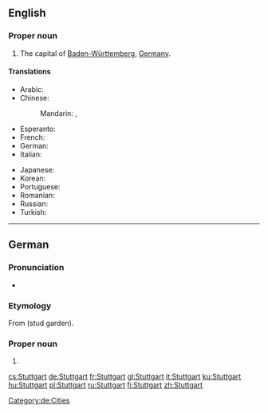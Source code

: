 ==English==
{{wikipedia}}

===Proper noun===
{{en-proper noun}}

# The capital of [[Baden-Württemberg]], [[Germany]].

====Translations====
{{trans-top|a city in Germany}}
* Arabic: {{t|ar|شتوتغارت|m|tr=shtutghart|sc=Arab}}
* Chinese:
*: Mandarin: {{t|zh|斯圖加特|sc=Hani}}, {{t|zh|斯图加特|tr=Sītújiātè|sc=Hani}}
* Esperanto: {{t|eo|Stutgarto}}
* French: {{t+|fr|Stuttgart|m}}
* German: {{t+|de|Stuttgart|n}}
* Italian: {{t+|it|Stoccarda|f}}
{{trans-mid}}
* Japanese: {{t|ja|シュトゥットガルト|tr=Shututtogaruto|sc=Jpan}}
* Korean: {{t|ko|슈투트가르트|tr=Syututeugareuteu|sc=Kore}}
* Portuguese: {{t|pt|Estugarda|f}}
* Romanian: {{t|ro|Stuttgart}}
* Russian: {{t|ru|Штутгарт|m|tr=Štútgart|sc=Cyrl}}
* Turkish: {{t|tr|Stuttgart}}
{{trans-bottom}}

----

==German==
{{wikipedia|lang=de}}

===Pronunciation===
*{{audio|De-Stuttgart.OGG|audio}}

===Etymology===
From {{etyl|goh|de}} {{term|stuotgarten|lang=goh}} (stud garden).

===Proper noun===
{{de-proper noun|g=n}}

# {{l|en|Stuttgart}}

[[Category:de:Cities]]

[[cs:Stuttgart]]
[[de:Stuttgart]]
[[fr:Stuttgart]]
[[gl:Stuttgart]]
[[it:Stuttgart]]
[[ku:Stuttgart]]
[[hu:Stuttgart]]
[[pl:Stuttgart]]
[[ru:Stuttgart]]
[[fi:Stuttgart]]
[[zh:Stuttgart]]